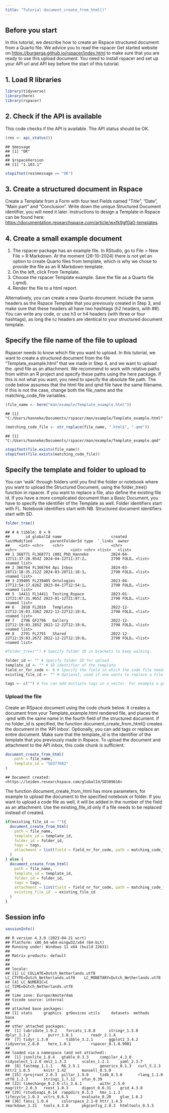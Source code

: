 ```yaml
---
title: "Tutorial document_create_from_html()"
---
```


## Before you start

In this tutorial, we describe how to create an Rspace structured document from a Quarto file. We advice you to read the rspacer Get started website on <https://burgerga.github.io/rspacer/index.html> to make sure that you are ready to use this upload document. You need to install rspacer and set up your API url and API key before the start of this tutorial.

## 1. Load R libraries

``` r
library(tidyverse)
library(here)
library(rspacer)
```

## 2. Check if the API is available

This code checks if the API is available. The API status should be OK.

``` r
(res <- api_status())
```

```         
## $message
## [1] "OK"
## 
## $rspaceVersion
## [1] "1.103.1"
```

``` r
stopifnot(res$message == "OK")
```

## 3. Create a structured document in Rspace

Create a Template from a Form with four text Fields named "Title", "Date", "Main part" and "Conclusion". Write down the unique Structured Document identifier, you will need it later. Instructions to design a Template in Rspace can be found here: <https://documentation.researchspace.com/article/wxfk9gf0a0-templates>.

## 4. Create a small example document

1.  The rspacer package has an example file. In RStudio, go to File \> New File \> R Markdown. At the moment (28-10-2024) there is not yet an option to create Quarto files from template, which is why we chose to provide the file as an R Markdown template.
2.  On the left, click From Template.
3.  Choose the rspacer Template example. Save the file as a Quarto file (.qmd).
4.  Render the file to a html report.

Alternatively, you can create a new Quarto document. Include the same headers as the Rspace Template that you previously created in Step 3, and make sure that these headers all have two hashtags (h2 headers, with \##). You can write any code, or use h3 or h4 headers (with three or four hashtags), as long the `h2` headers are identical to your structured document template.

## Specify the file name of the file to upload

Rspacer needs to know which file you want to upload. In this tutorial, we want to create a structured document from the file "Template_example.html" that we made in Step 4, and we want to upload the .qmd file as an attachment. We recommend to work with relative paths from within an R project and specify these paths using the here package. If this is not what you want, you need to specify the absolute file path. The code below assumes that the html file and qmd file have the same filename. If this is not the case, change both the file_name and the matching_code_file variables.

``` r
(file_name <- here("man/example/Template_example.html"))
```

```         
## [1] "C:/Users/hanneke/Documents/rspacer/man/example/Template_example.html"
```

``` r
(matching_code_file <- str_replace(file_name, ".html$", ".qmd"))
```

```         
## [1] "C:/Users/hanneke/Documents/rspacer/man/example/Template_example.qmd"
```

``` r
stopifnot(file.exists(file_name))
stopifnot(file.exists(matching_code_file))
```

## Specify the template and folder to upload to

You can 'walk' through folders until you find the folder or notebook where you want to upload the Structured Document, using the folder_tree() function in rspacer. If you want to replace a file, also define the existing file id. If you have a more complicated document than a Basic Document, you have to specify the identifier of the Template as well. Folder identifiers start with FL. Notebook identifiers start with NB. Structured document identifiers start with SD.

``` r
folder_tree()
```

```         
## # A tibble: 8 × 9
##       id globalId name                      created                  lastModified        parentFolderId type  `_links` owner       
##    <int> <chr>    <chr>                     <chr>                    <chr>                        <int> <chr> <list>   <list>      
## 1 368771 FL368771 i001_PhD_Hanneke          2024-04-12T11:37:28.954Z 2024-04-12T11:37:2…           2790 FOLD… <list>   <named list>
## 2 366764 FL366764 Api Inbox                 2024-03-28T11:18:35.212Z 2024-03-28T11:18:3…           2790 FOLD… <list>   <named list>
## 3 239405 FL239405 Ontologies                2023-04-17T12:54:17.626Z 2023-04-17T12:54:1…           2790 FOLD… <list>   <named list>
## 5  14411 FL14411  Testing_Rspace            2023-01-12T21:07:31.965Z 2023-01-12T21:07:3…           2790 FOLD… <list>   <named list>
## 6   2810 FL2810   Templates                 2022-12-22T12:19:03.336Z 2022-12-22T12:19:0…           2790 FOLD… <list>   <named list>
## 7   2796 GF2796   Gallery                   2022-12-22T12:19:03.285Z 2022-12-22T12:19:0…           2790 FOLD… <list>   <named list>
## 8   2791 FL2791   Shared                    2022-12-22T12:19:03.267Z 2022-12-22T12:19:0…           2790 FOLD… <list>   <named list>
```

``` r
#folder_tree("") # Specify folder ID in brackets to keep walking.

folder_id <- "" # Specify folder ID for upload
template_id <- "" # SD identifier of the template
field_nr_for_code <- 0 # Specify the field in which the code file needs to be attached.
existing_file_id <- "" # Optional, used if one wants to replace a file. Leave empty string if no file needs to be created.

tags <- c("") # You can add multiple tags in a vector. For example a grant number, or "finished" or "in progress" or "failed".
```

### Upload the file

Create an RSpace document using the code chunk below. It creates a document from your Template_example.html rendered file, and places the .qmd with the same name in the fourth field of the structured document. If no folder_id is specified, the function document_create_from_html() creates the document in the 'API Inbox'. Optionally, you can add tags or replace an entire document. Make sure that the template_id is the identifier of the template that you previously made in Rspace. To upload the document and attachment to the API inbox, this code chunk is sufficient:

``` r
document_create_from_html(
    path = file_name,
    template_id = "SD377682"
)
```

```         
## Document created: <https://leiden.researchspace.com/globalId/SD389616>
```

The function document_create_from_html has more parameters, for example to upload the document to the specified notebook or folder. If you want to upload a code file as well, it will be added in the number of the field as an attachment. Use the existing_file_id only if a file needs to be replaced instead of created.

``` r
if(existing_file_id == ""){
  document_create_from_html(
    path = file_name,
    template_id = template_id,
    folder_id = folder_id,
    tags = tags,
    attachment = list(field = field_nr_for_code, path = matching_code_file)
  )
} else {
  document_create_from_html(
    path = file_name,
    template_id = template_id,
    folder_id = folder_id,
    tags = tags,
    attachment = list(field = field_nr_for_code, path = matching_code_file),
    existing_file_id  = existing_file_id
  )
}
```

## Session info

``` r
sessionInfo()
```

```         
## R version 4.3.0 (2023-04-21 ucrt)
## Platform: x86_64-w64-mingw32/x64 (64-bit)
## Running under: Windows 11 x64 (build 22631)
## 
## Matrix products: default
## 
## 
## locale:
## [1] LC_COLLATE=Dutch_Netherlands.utf8  LC_CTYPE=Dutch_Netherlands.utf8    LC_MONETARY=Dutch_Netherlands.utf8
## [4] LC_NUMERIC=C                       LC_TIME=Dutch_Netherlands.utf8    
## 
## time zone: Europe/Amsterdam
## tzcode source: internal
## 
## attached base packages:
## [1] stats     graphics  grDevices utils     datasets  methods   base     
## 
## other attached packages:
##  [1] lubridate_1.9.2    forcats_1.0.0      stringr_1.5.0      dplyr_1.1.2        purrr_1.0.1        readr_2.1.4       
##  [7] tidyr_1.3.0        tibble_3.2.1       ggplot2_3.4.2      tidyverse_2.0.0    here_1.0.1         rspacer_0.1.0.9001
## 
## loaded via a namespace (and not attached):
##  [1] jsonlite_1.8.4   gtable_0.3.3     compiler_4.3.0   tidyselect_1.2.0 xml2_1.3.3       scales_1.2.1     yaml_2.3.7      
##  [8] fastmap_1.1.1    R6_2.5.1         generics_0.1.3   curl_5.2.3       httr2_1.0.5      knitr_1.42       munsell_0.5.0   
## [15] rprojroot_2.0.3  pillar_1.9.0     tzdb_0.3.0       rlang_1.1.0      utf8_1.2.3       stringi_1.7.12   xfun_0.39       
## [22] timechange_0.2.0 cli_3.6.1        withr_2.5.0      magrittr_2.0.3   rvest_1.0.3      digest_0.6.31    grid_4.3.0      
## [29] rstudioapi_0.14  rappdirs_0.3.3   hms_1.1.3        lifecycle_1.0.3  vctrs_0.6.5      evaluate_0.20    glue_1.6.2      
## [36] fansi_1.0.4      colorspace_2.1-0 httr_1.4.5       rmarkdown_2.21   tools_4.3.0      pkgconfig_2.0.3  htmltools_0.5.5
```
